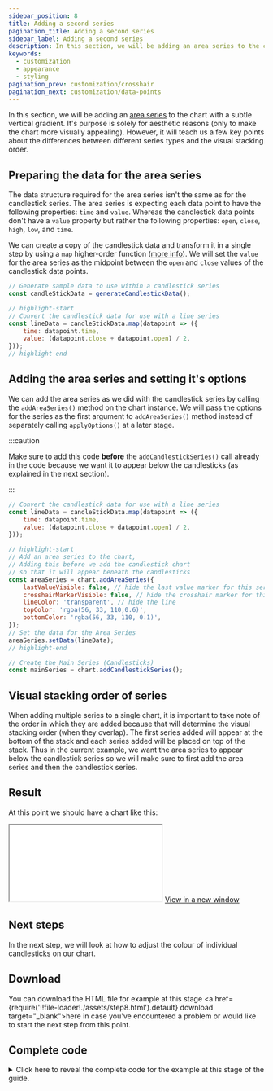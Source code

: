 ```yaml
---
sidebar_position: 8
title: Adding a second series
pagination_title: Adding a second series
sidebar_label: Adding a second series
description: In this section, we will be adding an area series to the chart with a subtle vertical gradient.
keywords:
  - customization
  - appearance
  - styling
pagination_prev: customization/crosshair
pagination_next: customization/data-points
---
```


In this section, we will be adding an [area series](/docs/series-types#area) to the chart with a subtle vertical gradient. It's purpose is solely for aesthetic reasons (only to make the chart more visually appealing). However, it will teach us a few key points about the differences between different series types and the visual stacking order.

## Preparing the data for the area series

The data structure required for the area series isn't the same as for the candlestick series. The area series is expecting each data point to have the following properties: `time` and `value`. Whereas the candlestick data points don't have a `value` property but rather the following properties: `open`, `close`, `high`, `low`, and `time`.

We can create a copy of the candlestick data and transform it in a single step by using a `map` higher-order function ([more info](https://developer.mozilla.org/en-US/docs/Web/JavaScript/Reference/Global_Objects/Array/map)). We will set the `value` for the area series as the midpoint between the `open` and `close` values of the candlestick data points.

```js
// Generate sample data to use within a candlestick series
const candleStickData = generateCandlestickData();

// highlight-start
// Convert the candlestick data for use with a line series
const lineData = candleStickData.map(datapoint => ({
    time: datapoint.time,
    value: (datapoint.close + datapoint.open) / 2,
}));
// highlight-end
```

## Adding the area series and setting it's options

We can add the area series as we did with the candlestick series by calling the `addAreaSeries()` method on the chart instance. We will pass the options for the series as the first argument to `addAreaSeries()` method instead of separately calling `applyOptions()` at a later stage.

:::caution

Make sure to add this code **before** the `addCandlestickSeries()` call already in the code because we want it to appear below the candlesticks (as explained in the next section).

:::

```js
// Convert the candlestick data for use with a line series
const lineData = candleStickData.map(datapoint => ({
    time: datapoint.time,
    value: (datapoint.close + datapoint.open) / 2,
}));

// highlight-start
// Add an area series to the chart,
// Adding this before we add the candlestick chart
// so that it will appear beneath the candlesticks
const areaSeries = chart.addAreaSeries({
    lastValueVisible: false, // hide the last value marker for this series
    crosshairMarkerVisible: false, // hide the crosshair marker for this series
    lineColor: 'transparent', // hide the line
    topColor: 'rgba(56, 33, 110,0.6)',
    bottomColor: 'rgba(56, 33, 110, 0.1)',
});
// Set the data for the Area Series
areaSeries.setData(lineData);
// highlight-end

// Create the Main Series (Candlesticks)
const mainSeries = chart.addCandlestickSeries();
```

## Visual stacking order of series

When adding multiple series to a single chart, it is important to take note of the order in which they are added because that will determine the visual stacking order (when they overlap). The first series added will appear at the bottom of the stack and each series added will be placed on top of the stack. Thus in the current example, we want the area series to appear below the candlestick series so we will make sure to first add the area series and then the candlestick series.

## Result

At this point we should have a chart like this:

<iframe
    className="standalone-iframe"
    src={require('!!file-loader!./assets/step8.html').default}
></iframe>
<a href={require('!!file-loader!./assets/step8.html').default} target="\_blank">
    View in a new window
</a>

## Next steps

In the next step, we will look at how to adjust the colour of individual candlesticks on our chart.

## Download

You can download the HTML file for example at this stage <a href={require('!!file-loader!./assets/step8.html').default} download target="\_blank">here</a> in case you've encountered a problem or would like to start the next step from this point.

## Complete code


<details>
<summary>
Click here to reveal the complete code for the example at this stage of the guide.
</summary>
<CodeBlock className="language-html">{code}</CodeBlock>
</details>
